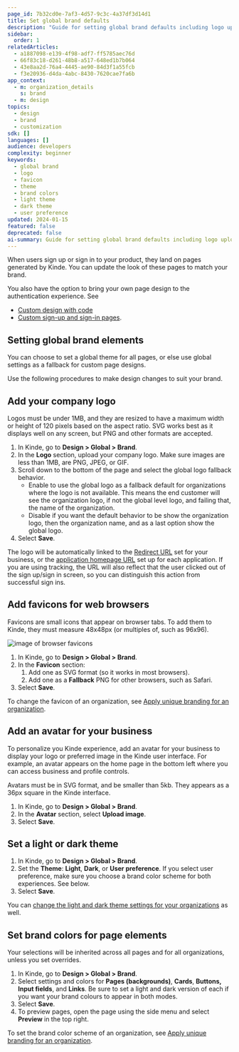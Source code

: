 ```yaml
---
page_id: 7b32cd0e-7af3-4d57-9c3c-4a37df3d14d1
title: Set global brand defaults
description: "Guide for setting global brand defaults including logo upload, favicon configuration, theme selection, and brand color customization for authentication pages."
sidebar:
  order: 1
relatedArticles:
  - a1887098-e139-4f98-adf7-ff5785aec76d
  - 66f83c18-d261-48b8-a517-648ed1b7b064
  - 43e8aa2d-76a4-4445-ae90-84d3f1a55fcb
  - f3e20936-d4da-4abc-8430-7620cae7fa6b
app_context:
  - m: organization_details
    s: brand
  - m: design
topics:
  - design
  - brand
  - customization
sdk: []
languages: []
audience: developers
complexity: beginner
keywords:
  - global brand
  - logo
  - favicon
  - theme
  - brand colors
  - light theme
  - dark theme
  - user preference
updated: 2024-01-15
featured: false
deprecated: false
ai-summary: Guide for setting global brand defaults including logo upload, favicon configuration, theme selection, and brand color customization for authentication pages.
---
```


When users sign up or sign in to your product, they land on pages generated by Kinde. You can update the look of these pages to match your brand.

You also have the option to bring your own page design to the authentication experience. See

- [Custom design with code](/design/customize-with-code/customize-with-css-html/)
- [Custom sign-up and sign-in pages](/authenticate/custom-configurations/custom-authentication-pages/).

## Setting global brand elements

You can choose to set a global theme for all pages, or else use global settings as a fallback for custom page designs.

Use the following procedures to make design changes to suit your brand.

## Add your company logo

Logos must be under 1MB, and they are resized to have a maximum width or height of 120 pixels based on the aspect ratio. SVG works best as it displays well on any screen, but PNG and other formats are accepted.

1. In Kinde, go to **Design > Global > Brand**.
2. In the **Logo** section, upload your company logo. Make sure images are less than 1MB, are PNG, JPEG, or GIF.
3. Scroll down to the bottom of the page and select the global logo fallback behavior.
   - Enable to use the global logo as a fallback default for organizations where the logo is not available. This means the end customer will see the organization logo, if not the global level logo, and failing that, the name of the organization.
   - Disable if you want the default behavior to be show the organization logo, then the organization name, and as a last option show the global logo.
4. Select **Save**.

<Aside>

The logo will be automatically linked to the [Redirect URL](/get-started/connect/callback-urls/) set for your business, or the [application homepage URL](/design/brand/link-to-homepage/) set up for each application. If you are using tracking, the URL will also reflect that the user clicked out of the sign up/sign in screen, so you can distinguish this action from successful sign ins.

   </Aside>

## Add favicons for web browsers

Favicons are small icons that appear on browser tabs. To add them to Kinde, they must measure 48x48px (or multiples of, such as 96x96).

![image of browser favicons](https://imagedelivery.net/skPPZTHzSlcslvHjesZQcQ/f4cc6e0f-3f87-46af-f99d-7c4910602600/public)

1. In Kinde, go to **Design > Global > Brand**.
2. In the **Favicon** section:
   1. Add one as SVG format (so it works in most browsers).
   2. Add one as a **Fallback** PNG for other browsers, such as Safari.
3. Select **Save**.

To change the favicon of an organization, see [Apply unique branding for an organization](/design/brand/apply-branding-for-an-organization/).

## Add an avatar for your business

To personalize you Kinde experience, add an avatar for your business to display your logo or preferred image in the Kinde user interface. For example, an avatar appears on the home page in the bottom left where you can access business and profile controls. 

Avatars must be in SVG format, and be smaller than 5kb. They appears as a 36px square in the Kinde interface. 

1. In Kinde, go to **Design > Global > Brand**.
2. In the **Avatar** section, select **Upload image**. 
3. Select **Save**.

## Set a light or dark theme

1. In Kinde, go to **Design > Global > Brand**.
2. Set the **Theme**: **Light**, **Dark**, or **User preference**. If you select user preference, make sure you choose a brand color scheme for both experiences. See below.
3. Select **Save**.

You can [change the light and dark theme settings for your organizations](/design/brand/apply-branding-for-an-organization/) as well.

## Set brand colors for page elements

Your selections will be inherited across all pages and for all organizations, unless you set overrides.

1. In Kinde, go to **Design > Global > Brand**.
2. Select settings and colors for **Pages (backgrounds)**, **Cards**, **Buttons,** **Input fields**, and **Links**. Be sure to set a light and dark version of each if you want your brand colours to appear in both modes.
3. Select **Save**.
4. To preview pages, open the page using the side menu and select **Preview** in the top right.

To set the brand color scheme of an organization, see [Apply unique branding for an organization](/design/brand/apply-branding-for-an-organization/).
